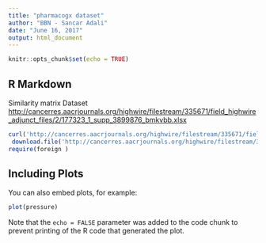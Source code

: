 ```yaml
---
title: "pharmacogx dataset"
author: "BBN - Sancar Adali"
date: "June 16, 2017"
output: html_document
---
```


```r
knitr::opts_chunk$set(echo = TRUE)
```

## R Markdown

Similarity matrix Dataset <http://cancerres.aacrjournals.org/highwire/filestream/335671/field_highwire_adjunct_files/2/177323_1_supp_3899876_bmkvbb.xlsx>


```r
curl('http://cancerres.aacrjournals.org/highwire/filestream/335671/field_highwire_adjunct_files/2/177323_1_supp_3899876_bmkvbb.xlsx')
 download.file('http://cancerres.aacrjournals.org/highwire/filestream/335671/field_highwire_adjunct_files/2/177323_1_supp_3899876_bmkvbb.xlsx',destfile = "./pharmacoNetFusion/data/pharmacoSimMatrix.xlsx")
require(foreign ) 
```

## Including Plots

You can also embed plots, for example:

```r
plot(pressure)
```

Note that the `echo = FALSE` parameter was added to the code chunk to prevent printing of the R code that generated the plot.
